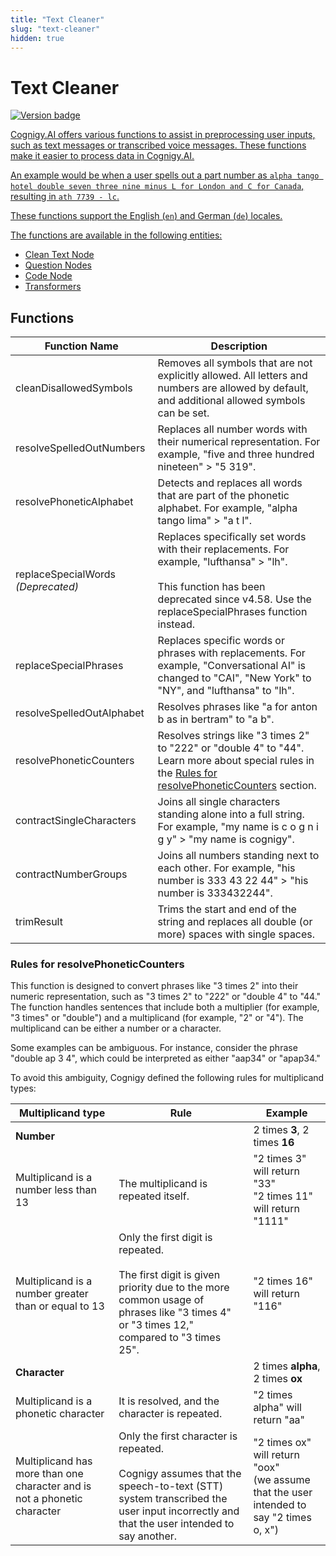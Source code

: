 ```yaml
---
title: "Text Cleaner" 
slug: "text-cleaner" 
hidden: true 
---
```


# Text Cleaner

<a href="../../../release-notes/4.58.mdx" /><img src="https://img.shields.io/badge/Updated in-v4.58-blue.svg" alt="Version badge" />

Cognigy.AI offers various functions to assist in preprocessing user inputs, such as text messages or transcribed voice messages. These functions make it easier to process data in Cognigy.AI.

An example would be when a user spells out a part number as `alpha tango hotel double seven three nine minus L for London and C for Canada`, resulting in `ath 7739 - lc`.

These functions support the English (`en`) and German (`de`) locales.

The functions are available in the following entities:

- [Clean Text Node](../../build/node-reference/ai/clean-text.mdx)
- [Question Nodes](../../build/node-reference/basic/question.mdx)
- [Code Node](../../build/node-reference/basic/code/modules.mdx)
- [Transformers](../../deploy/endpoints/transformers/transformers.mdx#text-cleaner-class)

## Functions

| Function Name                      | Description                                                                                                                                                                                       |
|------------------------------------|---------------------------------------------------------------------------------------------------------------------------------------------------------------------------------------------------|
| cleanDisallowedSymbols             | Removes all symbols that are not explicitly allowed. All letters and numbers are allowed by default, and additional allowed symbols can be set.                                                   |
| resolveSpelledOutNumbers           | Replaces all number words with their numerical representation. For example, "five and three hundred nineteen" > "5 319".                                                                          |
| resolvePhoneticAlphabet            | Detects and replaces all words that are part of the phonetic alphabet. For example, "alpha tango lima" > "a t l".                                                                                 |
| replaceSpecialWords _(Deprecated)_ | Replaces specifically set words with their replacements. For example, "lufthansa" > "lh". <br /><br /> This function has been deprecated since v4.58. Use the replaceSpecialPhrases function instead. |
| replaceSpecialPhrases              | Replaces specific words or phrases with replacements. For example, "Conversational AI" is changed to "CAI", "New York" to "NY", and "lufthansa" to "lh".                                          |                                               |
| resolveSpelledOutAlphabet          | Resolves phrases like "a for anton b as in bertram" to "a b".                                                                                                                                     |
| resolvePhoneticCounters            | Resolves strings like "3 times 2" to "222" or "double 4" to "44". Learn more about special rules in the [Rules for resolvePhoneticCounters](#rules-for-resolvephoneticcounters) section.          |
| contractSingleCharacters           | Joins all single characters standing alone into a full string. For example, "my name is c o g n i g y" > "my name is cognigy".                                                                    |
| contractNumberGroups               | Joins all numbers standing next to each other. For example, "his number is 333 43 22 44" > "his number is 333432244".                                                                             |
| trimResult                         | Trims the start and end of the string and replaces all double (or more) spaces with single spaces.                                                                                                |

### Rules for resolvePhoneticCounters

This function is designed to convert phrases like "3 times 2" into their numeric representation, such as "3 times 2" to "222" or "double 4" to "44." The function handles sentences that include both a multiplier (for example, "3 times" or "double") and a multiplicand (for example, "2" or "4"). The multiplicand can be either a number or a character.

Some examples can be ambiguous. For instance, consider the phrase "double ap 3 4", which could be interpreted as either "aap34" or "apap34."

To avoid this ambiguity, Cognigy defined the following rules for multiplicand types:

| Multiplicand type                                                        | Rule                                                                                                                                                                                  | Example                                                                                      |
|--------------------------------------------------------------------------|---------------------------------------------------------------------------------------------------------------------------------------------------------------------------------------|----------------------------------------------------------------------------------------------|
| **Number**                                                               |                                                                                                                                                                                       | 2 times **3**, 2 times **16**                                                                |
| Multiplicand is a number less than 13                                    | The multiplicand is repeated itself.                                                                                                                                                  | "2 times 3" will return "33" <br /> "2 times 11" will return "1111"                            |
| Multiplicand is a number greater than or equal to 13                     | Only the first digit is repeated. <br /><br /> The first digit is given priority due to the more common usage of phrases like "3 times 4" or "3 times 12," compared to "3 times 25".      | "2 times 16" will return "116"                                                               |
| **Character**                                                            |                                                                                                                                                                                       | 2 times **alpha**, 2 times **ox**                                                            |
| Multiplicand is a phonetic character                                     | It is resolved, and the character is repeated.                                                                                                                                        | "2 times alpha" will return "aa"                                                             |
| Multiplicand has more than one character and is not a phonetic character | Only the first character is repeated. <br /><br /> Cognigy assumes that the speech-to-text (STT) system transcribed the user input incorrectly and that the user intended to say another. | "2 times ox" will return "oox" <br /> (we assume that the user intended to say "2 times o, x") |